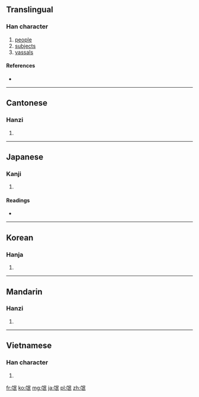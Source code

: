 ==Translingual==

===Han character===
{{Han char|rn=83|rad=氏|as=04|sn=8|four=0774<sub>7</sub>|canj=卜女口女心 (YVRVP)}}

# [[people]]
# [[subjects]]
# [[vassals]]

====References====
* {{Han ref|kx=0598.040|dkj=17030|dj=0990.020|hdz=32131.030|uh=6C13|ud=27667|bh=AA5D|bd=43613}}

----

==Cantonese==

===Hanzi===
{{yue-hanzi|jyut=|y=man4, mong4}}

# {{defn|Cantonese|sort=氏04}}

----

==Japanese==

===Kanji===
{{ja-kanji|grade=|rs=氏04}}

# {{defn|Japanese|sort=氏04}}

====Readings====
* {{ja-readings|on=[[ぼう]] (bō)|kun=[[たみ]] (tami)}}

----

==Korean==

===Hanja===
{{ko-hanja|hangeul=맹|eumhun=|rv=maeng|mr=maeng|y=mayng}}

# {{defn|Korean|sort=氏04}}

----

==Mandarin==

===Hanzi===
{{cmn-hanzi|pin=[[máng]] ([[mang2]])|wg=mang<sup>2</sup>}}

# {{defn|Mandarin|sort=氏04}}

----

==Vietnamese==

===Han character===
{{vi-hantu|[[manh]]|rs=氏04}}

# {{defn|Vietnamese|sort=氏04}}

[[fr:氓]]
[[ko:氓]]
[[mg:氓]]
[[ja:氓]]
[[pl:氓]]
[[zh:氓]]